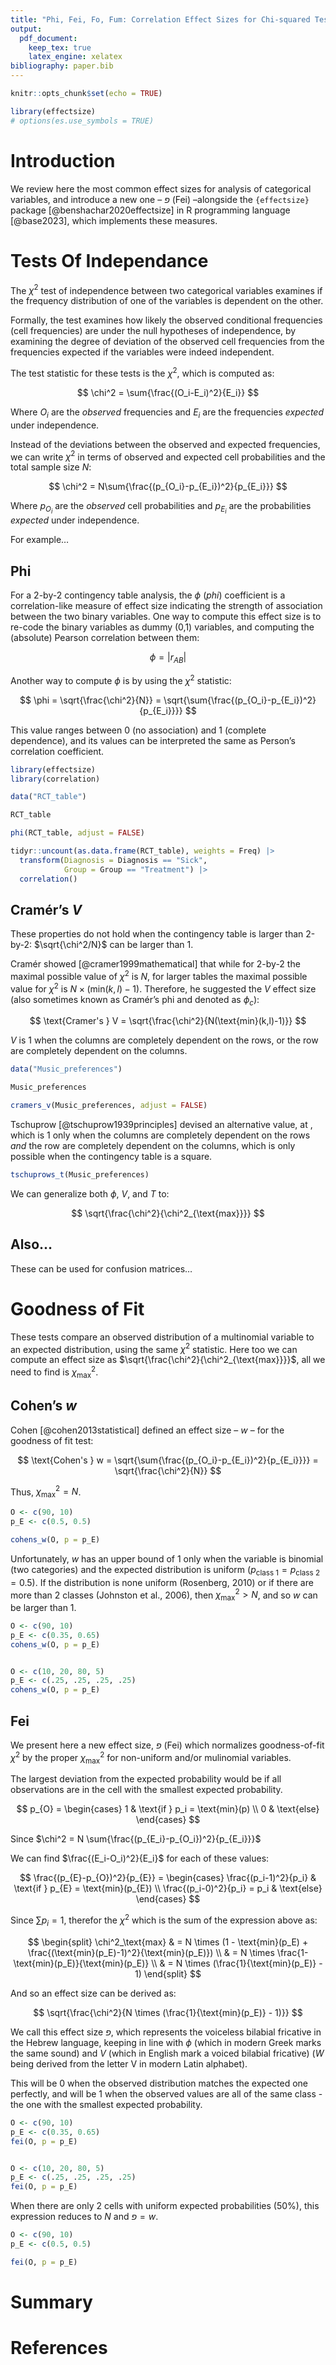 ```yaml
---
title: "Phi, Fei, Fo, Fum: Correlation Effect Sizes for Chi-squared Tests"
output: 
  pdf_document:
    keep_tex: true
    latex_engine: xelatex
bibliography: paper.bib
---
```


```r
knitr::opts_chunk$set(echo = TRUE)

library(effectsize)
# options(es.use_symbols = TRUE)
```

# Introduction

<!-- Blah blah blah effect sizes are important. -->

We review here the most common effect sizes for analysis of categorical variables, and introduce a new one -- $פ$ (Fei)  --alongside the `{effectsize}` package [@benshachar2020effectsize] in R programming language [@base2023], which implements these measures.

# Tests Of Independance

<!-- Should we discuss differences between effect sizes for paired versus unpaired designs?  -->

The $\chi^2$ test of independence between two categorical variables examines if the frequency distribution of one of the variables is dependent on the other. 

Formally, the test examines how likely the observed conditional frequencies (cell frequencies) are under the null hypotheses of independence, by examining the degree of deviation of the observed cell frequencies from the frequencies expected if the variables were indeed independent.

The test statistic for these tests is the $\chi^2$, which is computed as:

$$
\chi^2 = \sum{\frac{(O_i-E_i)^2}{E_i}}
$$

Where $O_i$ are the *observed* frequencies and $E_i$ are the frequencies *expected* under independence. 

Instead of the deviations between the observed and expected frequencies, we can write $\chi^2$ in terms of observed and expected cell probabilities and the total sample size $N$:

$$
\chi^2 = N\sum{\frac{(p_{O_i}-p_{E_i})^2}{p_{E_i}}}
$$

Where $p_{O_i}$ are the *observed* cell probabilities and $p_{E_i}$ are the probabilities *expected* under independence.

For example... <!-- use a real world example -->

<!-- How about using Titanic dataset and checking if survival status and sex were independent of each other -->

## Phi

For a 2-by-2 contingency table analysis, the $\phi$ (*phi*) coefficient is a correlation-like measure of effect size indicating the strength of association between the two binary variables. One way to compute this effect size is to re-code the binary variables as dummy (0,1) variables, and computing the (absolute) Pearson correlation between them:

$$
\phi = |r_{AB}|
$$

Another way to compute $\phi$ is by using the $\chi^2$ statistic:

$$
\phi = \sqrt{\frac{\chi^2}{N}} = \sqrt{\sum{\frac{(p_{O_i}-p_{E_i})^2}{p_{E_i}}}}
$$

This value ranges between 0 (no association) and 1 (complete dependence), and its values can be interpreted the same as Person's correlation coefficient.

```r
library(effectsize)
library(correlation)

data("RCT_table")

RCT_table

phi(RCT_table, adjust = FALSE)

tidyr::uncount(as.data.frame(RCT_table), weights = Freq) |>
  transform(Diagnosis = Diagnosis == "Sick",
            Group = Group == "Treatment") |> 
  correlation()
```

## Cramér's *V*

These properties do not hold when the contingency table is larger than 2-by-2: $\sqrt{\chi^2/N}$ can be larger than 1.

Cramér showed [@cramer1999mathematical] that while for 2-by-2 the maximal possible value of $\chi^2$ is $N$, for larger tables the maximal possible value for $\chi^2$ is $N\times (\text{min}(k,l)-1)$. Therefore, he suggested the $V$ effect size (also sometimes known as Cramér's phi and denoted as $\phi_{c}$):

$$
\text{Cramer's } V = \sqrt{\frac{\chi^2}{N(\text{min}(k,l)-1)}}
$$

$V$ is 1 when the columns are completely dependent on the rows, or the row are completely dependent on the columns.

```r
data("Music_preferences")

Music_preferences

cramers_v(Music_preferences, adjust = FALSE)
```

Tschuprow [@tschuprow1939principles] devised an alternative value, at <value>, which is 1 only when the columns are completely dependent on the rows *and* the row are completely dependent on the columns, which is only possible when the contingency table is a square.

```r
tschuprows_t(Music_preferences)
```

We can generalize both $\phi$, $V$, and $T$ to:

$$
\sqrt{\frac{\chi^2}{\chi^2_{\text{max}}}}
$$

## Also...

These can be used for confusion matrices... <!-- show that Matthew's correlation coefficient is equal to Phi. -->

# Goodness of Fit

These tests compare an observed distribution of a multinomial variable to an expected distribution, using the same $\chi^2$ statistic. Here too we can compute an effect size as $\sqrt{\frac{\chi^2}{\chi^2_{\text{max}}}}$, all we need to find is $\chi^2_{\text{max}}$.

## Cohen's *w*

Cohen [@cohen2013statistical] defined an effect size -- *w* -- for the goodness of fit test:

$$
\text{Cohen's } w = \sqrt{\sum{\frac{(p_{O_i}-p_{E_i})^2}{p_{E_i}}}} = \sqrt{\frac{\chi^2}{N}}
$$

Thus, $\chi^2_\text{max} = N$.

```r
O <- c(90, 10)
p_E <- c(0.5, 0.5)

cohens_w(O, p = p_E)
```

Unfortunately, *w* has an upper bound of 1 only when the variable is binomial (two categories) and the expected distribution is uniform ($p_{\text{class 1}} = p_{\text{class 2}} = 0.5$). If the distribution is none uniform (Rosenberg, 2010) or if there are more than 2 classes (Johnston et al., 2006), then $\chi^2_\text{max} > N$, and so *w* can be larger than 1.

```r
O <- c(90, 10)
p_E <- c(0.35, 0.65)
cohens_w(O, p = p_E)


O <- c(10, 20, 80, 5)
p_E <- c(.25, .25, .25, .25)
cohens_w(O, p = p_E)
```

## Fei

We present here a new effect size, $פ$ (Fei) which normalizes goodness-of-fit $\chi^2$ by the proper $\chi^2_\text{max}$ for non-uniform and/or mulinomial variables.

The largest deviation from the expected probability would be if all observations are in the cell with the smallest expected probability.

$$
p_{O} = 
\begin{cases}
1 & \text{if } p_i = \text{min}(p) \\
0 & \text{else}
\end{cases}
$$

Since $\chi^2 = N \sum{\frac{(p_{E_i}-p_{O_i})^2}{p_{E_i}}}$

We can find $\frac{(E_i-O_i)^2}{E_i}$ for each of these values:

$$
\frac{(p_{E}-p_{O})^2}{p_{E}} = 
\begin{cases}
\frac{(p_i-1)^2}{p_i} & \text{if } p_{E} = \text{min}(p_{E}) \\
\frac{(p_i-0)^2}{p_i} = p_i & \text{else}
\end{cases}
$$

Since $\sum{p_i}=1$, therefor the $\chi^2$ which is the sum of the expression above as:

$$
\begin{split}
\chi^2_\text{max} & = N \times (1 - \text{min}(p_E) + \frac{(\text{min}(p_E)-1)^2}{\text{min}(p_E)}) \\
 & = N \times \frac{1-\text{min}(p_E)}{\text{min}(p_E)} \\
 & = N \times (\frac{1}{\text{min}(p_E)} - 1)
\end{split}
$$

And so an effect size can be derived as: 

$$
\sqrt{\frac{\chi^2}{N \times (\frac{1}{\text{min}(p_E)} - 1)}}
$$

We call this effect size $פ$, which represents the voiceless bilabial fricative in the Hebrew language, keeping in line with $\phi$ (which in modern Greek marks the same sound) and $V$ (which in English mark a voiced bilabial fricative) ($W$ being derived from the letter V in modern Latin alphabet).

This will be 0 when the observed distribution matches the expected one perfectly, and will be 1 when the observed values are all of the same class - the one with the smallest expected probability.

```r
O <- c(90, 10)
p_E <- c(0.35, 0.65)
fei(O, p = p_E)


O <- c(10, 20, 80, 5)
p_E <- c(.25, .25, .25, .25)
fei(O, p = p_E)
```

When there are only 2 cells with uniform expected probabilities (50%), this expression reduces to $N$ and $פ = w$.

```r
O <- c(90, 10)
p_E <- c(0.5, 0.5)

fei(O, p = p_E)
```

# Summary



# References
